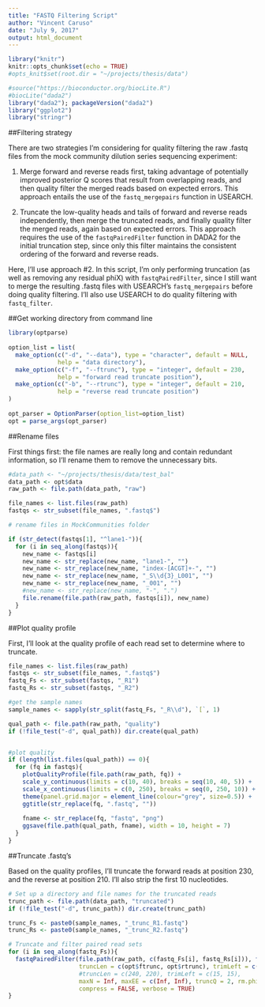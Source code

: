 ```yaml
---
title: "FASTQ Filtering Script"
author: "Vincent Caruso"
date: "July 9, 2017"
output: html_document
---
```


```r

library("knitr")
knitr::opts_chunk$set(echo = TRUE)
#opts_knit$set(root.dir = "~/projects/thesis/data")
```

```r
#source("https://bioconductor.org/biocLite.R")
#biocLite("dada2")
library("dada2"); packageVersion("dada2")
library("ggplot2")
library("stringr")

```

##Filtering strategy

There are two strategies I'm considering for quality filtering the raw .fastq files from the mock community dilution series sequencing experiment:

1. Merge forward and reverse reads first, taking advantage of potentially improved posterior Q scores that result from overlapping reads, and then quality filter the merged reads based on expected errors. This approach entails the use of the `fastq_mergepairs` function in USEARCH.

2. Truncate the low-quality heads and tails of forward and reverse reads independently, then merge the truncated reads, and finally quality filter the merged reads, again based on expected errors. This approach requires the use of the `fastqPairedFilter` function in DADA2 for the initial truncation step, since only this filter maintains the consistent ordering of the forward and reverse reads.

Here, I'll use approach #2. In this script, I'm only performing truncation (as well as removing any residual phiX) with `fastqPairedFilter`, since I still want to merge the resulting .fastq files with USEARCH's `fastq_mergepairs` before doing quality filtering. I'll also use USEARCH to do quality filtering with `fastq_filter`. 


##Get working directory from command line

```r

library(optparse)
 
option_list = list(
  make_option(c("-d", "--data"), type = "character", default = NULL, 
              help = "data directory"),
  make_option(c("-f", "--ftrunc"), type = "integer", default = 230,
              help = "forward read truncate position"),
  make_option(c("-b", "--rtrunc"), type = "integer", default = 210,
              help = "reverse read truncate position")
)
 
opt_parser = OptionParser(option_list=option_list)
opt = parse_args(opt_parser)

```

##Rename files

First things first: the file names are really long and contain redundant information, so I'll rename them to remove the unnecessary bits.
```r

#data_path <- "~/projects/thesis/data/test_bal"
data_path <- opt$data
raw_path <- file.path(data_path, "raw")

file_names <- list.files(raw_path)
fastqs <- str_subset(file_names, ".fastq$")

# rename files in MockCommunities folder

if (str_detect(fastqs[1], "^lane1-")){
  for (i in seq_along(fastqs)){
    new_name <- fastqs[i]
    new_name <- str_replace(new_name, "lane1-", "")
    new_name <- str_replace(new_name, "index-[ACGT]+-", "")
    new_name <- str_replace(new_name, "_S\\d{3}_L001", "")
    new_name <- str_replace(new_name, "_001", "")
    #new_name <- str_replace(new_name, "-", ".")
    file.rename(file.path(raw_path, fastqs[i]), new_name)
  }
}

```

##Plot quality profile

First, I'll look at the quality profile of each read set to determine where to truncate.
```r

file_names <- list.files(raw_path)
fastqs <- str_subset(file_names, ".fastq$")
fastq_Fs <- str_subset(fastqs, "_R1")
fastq_Rs <- str_subset(fastqs, "_R2")

#get the sample names
sample_names <- sapply(str_split(fastq_Fs, "_R\\d"), `[`, 1)

qual_path <- file.path(raw_path, "quality")
if (!file_test("-d", qual_path)) dir.create(qual_path)


#plot quality
if (length(list.files(qual_path)) == 0){
  for (fq in fastqs){
    plotQualityProfile(file.path(raw_path, fq)) +
    scale_y_continuous(limits = c(10, 40), breaks = seq(10, 40, 5)) +
    scale_x_continuous(limits = c(0, 250), breaks = seq(0, 250, 10)) +
    theme(panel.grid.major = element_line(colour="grey", size=0.5)) +
    ggtitle(str_replace(fq, ".fastq", ""))
  
    fname <- str_replace(fq, "fastq", "png")
    ggsave(file.path(qual_path, fname), width = 10, height = 7)
  }
}

```


##Truncate .fastq's

Based on the quality profiles, I'll truncate the forward reads at position 230, and the reverse at position 210. I'll also strip the first 10 nucleotides.
```r

# Set up a directory and file names for the truncated reads
trunc_path <- file.path(data_path, "truncated")
if (!file_test("-d", trunc_path)) dir.create(trunc_path)

trunc_Fs <- paste0(sample_names, "_trunc_R1.fastq")
trunc_Rs <- paste0(sample_names, "_trunc_R2.fastq")

# Truncate and filter paired read sets
for (i in seq_along(fastq_Fs)){
  fastqPairedFilter(file.path(raw_path, c(fastq_Fs[i], fastq_Rs[i])), file.path(trunc_path, c(trunc_Fs[i], trunc_Rs[i])),
                    truncLen = c(opt$ftrunc, opt$rtrunc), trimLeft = c(15, 15),
                    #truncLen = c(240, 220), trimLeft = c(15, 15),
                    maxN = Inf, maxEE = c(Inf, Inf), truncQ = 2, rm.phix = TRUE,
                    compress = FALSE, verbose = TRUE)
}

```

